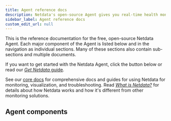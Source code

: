 ```yaml
---
title: Agent reference docs
description: Netdata's open-source Agent gives you real-time health monitoring and performance troubleshooting for systems and applications.
sidebar_label: Agent reference docs
custom_edit_url: null
---
```



This is the reference documentation for the free, open-source Netdata Agent. Each major component of the Agent is listed
below and in the navigation as individual sections. Many of these sections also contain sub-sections and multiple
documents.

If you want to get started with the Netdata Agent, click the button below or read our [_Get Netdata_ guide](/docs/get).

See our [core docs](/docs) for comprehensive docs and guides for using Netdata for monitoring, visualization, and
troubleshooting. Read [_What is Netdata?_](/docs/overview/what-is-netdata) for details about how Netdata works and how
it's different from other monitoring solutions.

<StartBox 
  to="/docs/agent/packaging/installer" 
  title="Install the Netdata Agent" 
  description="Install the Agent on most Linux distributions (Ubuntu, Debian, CentOS, and more), container platforms (Kubernetes clusters, Docker), and many other operating systems (FreeBSD, macOS)." 
  image={false} />

## Agent components

<Discover>
  <DiscoverBox 
    href="/docs/agent/aclk" 
    title="Agent-Cloud link (ACLK)">
  </DiscoverBox>
  <DiscoverBox 
    href="/docs/agent/claim" 
    title="Agent claiming">
  </DiscoverBox>
  <DiscoverBox 
    href="/docs/agent/collectors" 
    title="Collectors">
  </DiscoverBox>
  <DiscoverBox 
    href="/docs/agent/daemon" 
    title="Daemon/configuration">
  </DiscoverBox>
  <DiscoverBox 
    href="/docs/agent/database" 
    title="Database">
  </DiscoverBox>
  <DiscoverBox 
    href="/docs/agent/exporting"
    title="Exporting" />
  <DiscoverBox 
    href="/docs/agent/health"
    title="Health" />
  <DiscoverBox 
    href="/docs/agent/web/api"
    title="HTTP API" />
  <DiscoverBox 
    href="/docs/agent/packaging/installer"
    title="Packaging/installer" />
  <DiscoverBox 
    href="/docs/agent/libnetdata"
    title="libnetdata" />
  <DiscoverBox 
    href="/docs/agent/registry"
    title="Registry" />
  <DiscoverBox 
    href="/docs/agent/streaming"
    title="Streaming" />
  <DiscoverBox 
    href="/docs/agent/web"
    title="Web dashboards/charts" />
</Discover>
